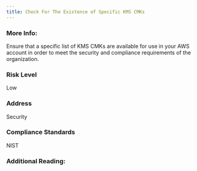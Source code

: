 ```yaml
---
title: Check For The Existence of Specific KMS CMKs
---
```


### More Info:

Ensure that a specific list of KMS CMKs are available for use in your AWS account in order to meet the security and compliance requirements of the organization.

### Risk Level

Low

### Address

Security

### Compliance Standards

NIST

### Additional Reading:
